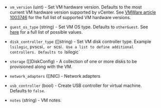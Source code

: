 <!-- Code generated from the comments of the CreateConfig struct in builder/vsphere/iso/step_create.go; DO NOT EDIT MANUALLY -->

-   `vm_version` (uint) - Set VM hardware version. Defaults to the most current VM hardware
    version supported by vCenter. See
    [VMWare article 1003746](https://kb.vmware.com/s/article/1003746) for
    the full list of supported VM hardware versions.
    
-   `guest_os_type` (string) - Set VM OS type. Defaults to `otherGuest`. See [
    here](https://code.vmware.com/apis/358/vsphere/doc/vim.vm.GuestOsDescriptor.GuestOsIdentifier.html)
    for a full list of possible values.
    
-   `disk_controller_type` ([]string) - Set VM disk controller type. Example `lsilogic`, pvscsi`, or `scsi`. Use a list to define additional controllers. Defaults to `lsilogic`
    
-   `storage` ([]DiskConfig) - A collection of one or more disks to be provisioned along with the VM.
    
-   `network_adapters` ([]NIC) - Network adapters
    
-   `usb_controller` (bool) - Create USB controller for virtual machine. Defaults to `false`.
    
-   `notes` (string) - VM notes.
    